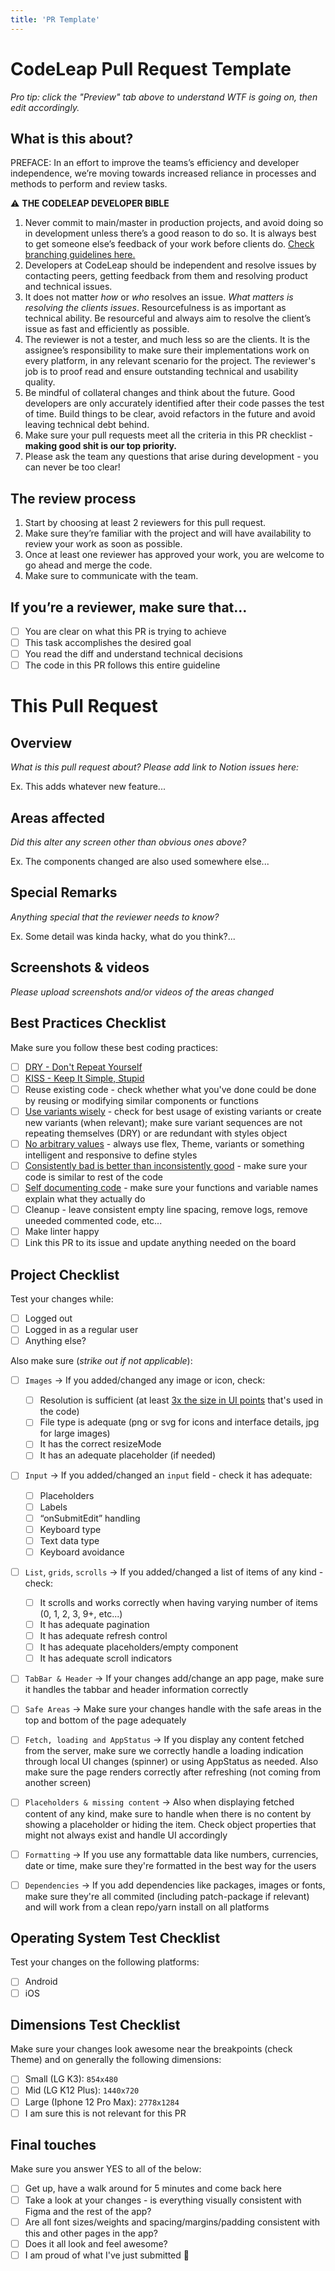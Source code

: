 ```yaml
---
title: 'PR Template'
---
```



# CodeLeap Pull Request Template

*Pro tip: click the "Preview" tab above to understand WTF is going on, then edit accordingly.*

## What is this about?
PREFACE: In an effort to improve the teams’s efficiency and developer independence, we’re moving towards increased reliance in processes and methods to perform and review tasks.

⚠️ **THE CODELEAP DEVELOPER BIBLE**
1. Never commit to main/master in production projects, and avoid doing so in development unless there’s a good reason to do so. It is always best to get someone else’s feedback of your work before clients do. [Check branching guidelines here.](../management)
2. Developers at CodeLeap should be independent and resolve issues by contacting peers, getting feedback from them and resolving product and technical issues.
3. It does not matter *how* or *who* resolves an issue. *What matters is resolving the clients issues*. Resourcefulness is as important as technical ability. Be resourceful and always aim to resolve the client’s issue as fast and efficiently as possible.
4. The reviewer is not a tester, and much less so are the clients. It is the assignee’s responsibility to make sure their implementations work on every platform, in any relevant scenario for the project. The reviewer's job is to proof read and ensure outstanding technical and usability quality.
5. Be mindful of collateral changes and think about the future. Good developers are only accurately identified after their code passes the test of time. Build things to be clear, avoid refactors in the future and avoid leaving technical debt behind.
6. Make sure your pull requests meet all the criteria in this PR checklist - **making good shit is our top priority.**
7. Please ask the team any questions that arise during development - you can never be too clear!


## The review process

1. Start by choosing at least 2 reviewers for this pull request.
2. Make sure they’re familiar with the project and will have availability to review your work as soon as possible.
3. Once at least one reviewer has approved your work, you are welcome to go ahead and merge the code.
4. Make sure to communicate with the team.

## If you’re a reviewer, make sure that…

- [ ]  You are clear on what this PR is trying to achieve
- [ ]  This task accomplishes the desired goal
- [ ]  You read the diff and understand technical decisions
- [ ]  The code in this PR follows this entire guideline

# This Pull Request

## Overview

*What is this pull request about? Please add link to Notion issues here:* 

Ex. This adds whatever new feature...

## Areas affected

*Did this alter any screen other than obvious ones above?*

Ex. The components changed are also used somewhere else...

## Special Remarks

*Anything special that the reviewer needs to know?*

Ex. Some detail was kinda hacky, what do you think?...

## Screenshots & videos

*Please upload screenshots and/or videos of the areas changed*

## Best Practices Checklist

Make sure you follow these best coding practices:

- [ ]  [DRY - Don't Repeat Yourself](https://en.wikipedia.org/wiki/Don%27t_repeat_yourself)
- [ ]  [KISS - Keep It Simple, Stupid](https://en.wikipedia.org/wiki/KISS_principle)
- [ ]  Reuse existing code - check whether what you've done could be done by reusing or modifying similar components or functions
- [ ]  [Use variants wisely](/concepts/styling/fundamentals) - check for best usage of existing variants or create new variants (when relevant); make sure variant sequences are not repeating themselves (DRY) or are redundant with styles object
- [ ]  [No arbitrary values](/concepts/styling/theme#the%20theme:~:text=default%20variant%27s%20style.-,The%20theme,-Themes%20provide%20values) - always use flex, Theme, variants or something intelligent and responsive to define styles
- [ ]  [Consistently bad is better than inconsistently good](https://jgefroh.medium.com/why-consistency-is-one-of-the-top-indicators-of-good-code-352ba5d62020#:~:text=Consistently%20bad%20is%20better%20than%20inconsistently%20good.) - make sure your code is similar to rest of the code
- [ ]  [Self documenting code](https://en.wikipedia.org/wiki/Self-documenting_code) - make sure your functions and variable names explain what they actually do
- [ ]  Cleanup - leave consistent empty line spacing, remove logs, remove uneeded commented code, etc...
- [ ]  Make linter happy
- [ ]  Link this PR to its issue and update anything needed on the board

## Project Checklist

Test your changes while:

- [ ]  Logged out
- [ ]  Logged in as a regular user
- [ ]  Anything else?

Also make sure (*strike out if not applicable*):

- [ ] `Images` -> If you added/changed any image or icon, check:
    - [ ] Resolution is sufficient (at least [3x the size in UI points](https://developer.apple.com/design/human-interface-guidelines/foundations/images/#:~:text=All%20platforms%20use,with%20more%20pixels.) that's used in the code)
    - [ ] File type is adequate (png or svg for icons and interface details, jpg for large images)
    - [ ] It has the correct resizeMode
    - [ ] It has an adequate placeholder (if needed)
- [ ]  `Input` -> If you added/changed an `input` field - check it has adequate:
    - [ ]  Placeholders
    - [ ]  Labels
    - [ ]  “onSubmitEdit” handling
    - [ ]  Keyboard type
    - [ ]  Text data type
    - [ ]  Keyboard avoidance
- [ ]  `List`, `grids`, `scrolls` -> If you added/changed a list of items of any kind - check:
    - [ ] It scrolls and works correctly when having varying number of items (0, 1, 2, 3, 9+, etc...)
    - [ ] It has adequate pagination
    - [ ] It has adequate refresh control
    - [ ] It has adequate placeholders/empty component
    - [ ] It has adequate scroll indicators
- [ ]  `TabBar & Header` -> If your changes add/change an app page, make sure it handles the tabbar and header information correctly
- [ ]  `Safe Areas` -> Make sure your changes handle with the safe areas in the top and bottom of the page adequately
- [ ]  `Fetch, loading and AppStatus` -> If you display any content fetched from the server, make sure we correctly handle a loading indication through local UI changes (spinner) or using AppStatus as needed. Also make sure the page renders correctly after refreshing (not coming from another screen)
- [ ]  `Placeholders & missing content` -> Also when displaying fetched content of any kind, make sure to handle when there is no content by showing a placeholder or hiding the item. Check object properties that might not always exist and handle UI accordingly
- [ ]  `Formatting` -> If you use any formattable data like numbers, currencies, date or time, make sure they're formatted in the best way for the users
- [ ]  `Dependencies` -> If you add dependencies like packages, images or fonts, make sure they're all commited (including patch-package if relevant) and will work from a clean repo/yarn install on all platforms


## Operating System Test Checklist

Test your changes on the following platforms:

- [ ]  Android
- [ ]  iOS

## Dimensions Test Checklist

Make sure your changes look awesome near the breakpoints (check Theme) and on generally the following dimensions:

- [ ]  Small (LG K3): `854x480`
- [ ]  Mid (LG K12 Plus): `1440x720`
- [ ]  Large (Iphone 12 Pro Max): `2778x1284`
- [ ]  I am sure this is not relevant for this PR

## Final touches

Make sure you answer YES to all of the below:

- [ ]  Get up, have a walk around for 5 minutes and come back here
- [ ]  Take a look at your changes - is everything visually consistent with Figma and the rest of the app?
- [ ]  Are all font sizes/weights and spacing/margins/padding consistent with this and other pages in the app?
- [ ]  Does it all look and feel awesome?
- [ ]  I am proud of what I've just submitted 🎉